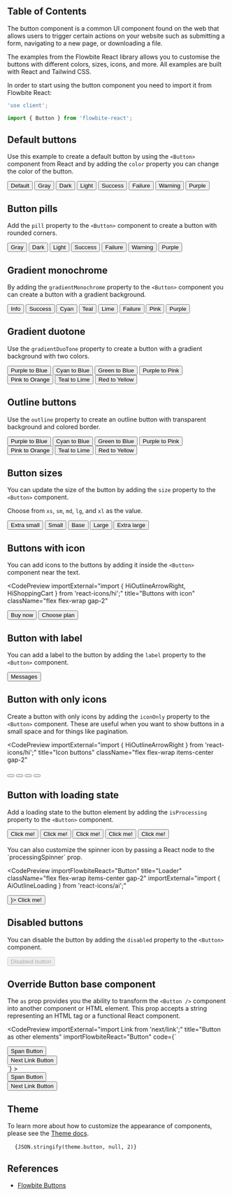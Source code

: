 
## Table of Contents

The button component is a common UI component found on the web that allows users to trigger certain actions on your website such as submitting a form, navigating to a new page, or downloading a file.

The examples from the Flowbite React library allows you to customise the buttons with different colors, sizes, icons, and more. All examples are built with React and Tailwind CSS.

In order to start using the button component you need to import it from Flowbite React:

```jsx
'use client';

import { Button } from 'flowbite-react';
```

## Default buttons

Use this example to create a default button by using the `<Button>` component from React and by adding the `color` property you can change the color of the button.

<CodePreview title="Default buttons" className="flex flex-wrap gap-2">
  <Button>Default</Button>
  <Button color="gray">Gray</Button>
  <Button color="dark">Dark</Button>
  <Button color="light">Light</Button>
  <Button color="success">Success</Button>
  <Button color="failure">Failure</Button>
  <Button color="warning">Warning</Button>
  <Button color="purple">Purple</Button>
</CodePreview>

## Button pills

Add the `pill` property to the `<Button>` component to create a button with rounded corners.

<CodePreview title="Button pills" className="flex flex-wrap gap-2">
  <Button color="gray" pill>
    Gray
  </Button>
  <Button color="dark" pill>
    Dark
  </Button>
  <Button color="light" pill>
    Light
  </Button>
  <Button color="success" pill>
    Success
  </Button>
  <Button color="failure" pill>
    Failure
  </Button>
  <Button color="warning" pill>
    Warning
  </Button>
  <Button color="purple" pill>
    Purple
  </Button>
</CodePreview>

## Gradient monochrome

By adding the `gradientMonochrome` property to the `<Button>` component you can create a button with a gradient background.

<CodePreview title="Gradient monochrome" className="flex flex-wrap gap-2">
  <Button gradientMonochrome="info">Info</Button>
  <Button gradientMonochrome="success">Success</Button>
  <Button gradientMonochrome="cyan">Cyan</Button>
  <Button gradientMonochrome="teal">Teal</Button>
  <Button gradientMonochrome="lime">Lime</Button>
  <Button gradientMonochrome="failure">Failure</Button>
  <Button gradientMonochrome="pink">Pink</Button>
  <Button gradientMonochrome="purple">Purple</Button>
</CodePreview>

## Gradient duotone

Use the `gradientDuoTone` property to create a button with a gradient background with two colors.

<CodePreview title="Gradient duo-tone" className="flex flex-wrap gap-2">
  <Button gradientDuoTone="purpleToBlue">Purple to Blue</Button>
  <Button gradientDuoTone="cyanToBlue">Cyan to Blue</Button>
  <Button gradientDuoTone="greenToBlue">Green to Blue</Button>
  <Button gradientDuoTone="purpleToPink">Purple to Pink</Button>
  <Button gradientDuoTone="pinkToOrange">Pink to Orange</Button>
  <Button gradientDuoTone="tealToLime">Teal to Lime</Button>
  <Button gradientDuoTone="redToYellow">Red to Yellow</Button>
</CodePreview>

## Outline buttons

Use the `outline` property to create an outline button with transparent background and colored border.

<CodePreview title="Outline" className="flex flex-wrap gap-2">
  <Button outline gradientDuoTone="purpleToBlue">
    Purple to Blue
  </Button>
  <Button outline gradientDuoTone="cyanToBlue">
    Cyan to Blue
  </Button>
  <Button outline gradientDuoTone="greenToBlue">
    Green to Blue
  </Button>
  <Button outline gradientDuoTone="purpleToPink">
    Purple to Pink
  </Button>
  <Button outline gradientDuoTone="pinkToOrange">
    Pink to Orange
  </Button>
  <Button outline gradientDuoTone="tealToLime">
    Teal to Lime
  </Button>
  <Button outline gradientDuoTone="redToYellow">
    Red to Yellow
  </Button>
</CodePreview>

## Button sizes

You can update the size of the button by adding the `size` property to the `<Button>` component.

Choose from `xs`, `sm`, `md`, `lg`, and `xl` as the value.

<CodePreview title="Button sizes" className="flex flex-wrap gap-2">
  <Button size="xs">Extra small</Button>
  <Button size="sm">Small</Button>
  <Button size="md">Base</Button>
  <Button size="lg">Large</Button>
  <Button size="xl">Extra large</Button>
</CodePreview>

## Buttons with icon

You can add icons to the buttons by adding it inside the `<Button>` component near the text.

<CodePreview
  importExternal="import { HiOutlineArrowRight, HiShoppingCart } from 'react-icons/hi';"
  title="Buttons with icon"
  className="flex flex-wrap gap-2"
>
  <Button>
    <HiShoppingCart className="mr-2 h-5 w-5" />
    Buy now
  </Button>
  <Button>
    Choose plan
    <HiOutlineArrowRight className="ml-2 h-5 w-5" />
  </Button>
</CodePreview>

## Button with label

You can add a label to the button by adding the `label` property to the `<Button>` component.

<CodePreview title="Button with label">
  <Button label="2">Messages</Button>
</CodePreview>

## Button with only icons

Create a button with only icons by adding the `iconOnly` property to the `<Button>` component. These are useful when you want to show buttons in a small space and for things like pagination.

<CodePreview
  importExternal="import { HiOutlineArrowRight } from 'react-icons/hi';"
  title="Icon buttons"
  className="flex flex-wrap items-center gap-2"
>
  <Button>
    <HiOutlineArrowRight className="h-6 w-6" />
  </Button>
  <Button pill>
    <HiOutlineArrowRight className="h-6 w-6" />
  </Button>
  <Button outline>
    <HiOutlineArrowRight className="h-6 w-6" />
  </Button>
  <Button outline pill>
    <HiOutlineArrowRight className="h-6 w-6" />
  </Button>
</CodePreview>

## Button with loading state

Add a loading state to the button element by adding the `isProcessing` property to the `<Button>` component.

<CodePreview title="Loader" className="flex flex-wrap items-center gap-2" importFlowbiteReact="Button">
  <div className="flex flex-wrap items-center gap-2">
    <Button size="xs" isProcessing>
      Click me!
    </Button>
    <Button size="sm" isProcessing gradientDuoTone="purpleToBlue">
      Click me!
    </Button>
    <Button size="md" isProcessing color="red">
      Click me!
    </Button>
    <Button size="lg" isProcessing pill>
      Click me!
    </Button>
    <Button size="xl" isProcessing outline>
      Click me!
    </Button>
  </div>
</CodePreview>

<br />
You can also customize the spinner icon by passing a React node to the `processingSpinner` prop.

<CodePreview
  importFlowbiteReact="Button"
  title="Loader"
  className="flex flex-wrap items-center gap-2"
  importExternal="import { AiOutlineLoading } from 'react-icons/ai';"
>
  <div className="flex flex-wrap items-center gap-2">
    <Button size="md" isProcessing processingSpinner={<AiOutlineLoading className="h-6 w-6 animate-spin" />}>
      Click me!
    </Button>
  </div>
</CodePreview>

## Disabled buttons

You can disable the button by adding the `disabled` property to the `<Button>` component.

<CodePreview title="Disabled">
  <Button disabled>Disabled button</Button>
</CodePreview>

## Override Button base component

The `as` prop provides you the ability to transform the `<Button />` component into another component or HTML element. This prop accepts a string representing an HTML tag or a functional React component.

<CodePreview
  importExternal="import Link from 'next/link';"
  title="Button as other elements"
  importFlowbiteReact="Button"
  code={`<div className="flex flex-wrap items-center gap-2">
  <div>
    <Button as="span" className="cursor-pointer">Span Button</Button>
  </div>
  <div>
    <Button as={Link} href="/">
      Next Link Button
    </Button>
  </div>
</div>`}
>
  <div className="flex flex-wrap items-center gap-2">
    <div>
      <Button as="span" className="cursor-pointer">
        Span Button
      </Button>
    </div>
    <div>
      <Button as={Link} href="/">
        Next Link Button
      </Button>
    </div>
  </div>
</CodePreview>

## Theme

To learn more about how to customize the appearance of components, please see the [Theme docs](/docs/customize/theme).

<pre className="language-tsx">
  <code>{JSON.stringify(theme.button, null, 2)}</code>
</pre>

## References

- [Flowbite Buttons](https://flowbite.com/docs/components/buttons/)
